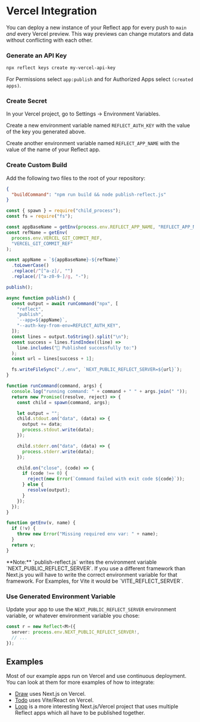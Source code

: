 
# Vercel Integration

You can deploy a new instance of your Reflect app for every push to `main` *and* every Vercel preview. This way previews can change mutators and data without conflicting with each other.

<Steps>

### Generate an API Key

```bash
npx reflect keys create my-vercel-api-key
```

For Permissions select `app:publish` and for Authorized Apps select `(created apps)`.

### Create Secret

In your Vercel project, go to Settings → Environment Variables.

Create a new environment variable named `REFLECT_AUTH_KEY` with the value of the key you generated above.

Create another environment variable named `REFLECT_APP_NAME` with the value of the name of your Reflect app.

### Create Custom Build

Add the following two files to the root of your repository:

```json file=vercel.json
{
  "buildCommand": "npm run build && node publish-reflect.js"
}
```

```js file=publish-reflect.js
const { spawn } = require("child_process");
const fs = require("fs");

const appBaseName = getEnv(process.env.REFLECT_APP_NAME, "REFLECT_APP_NAME");
const refName = getEnv(
  process.env.VERCEL_GIT_COMMIT_REF,
  "VERCEL_GIT_COMMIT_REF"
);

const appName = `${appBaseName}-${refName}`
  .toLowerCase()
  .replace(/^[^a-z]/, "")
  .replace(/[^a-z0-9-]/g, "-");

publish();

async function publish() {
  const output = await runCommand("npx", [
    "reflect",
    "publish",
    `--app=${appName}`,
    "--auth-key-from-env=REFLECT_AUTH_KEY",
  ]);
  const lines = output.toString().split("\n");
  const success = lines.findIndex((line) =>
    line.includes("🎁 Published successfully to:")
  );
  const url = lines[success + 1];

  fs.writeFileSync("./.env", `NEXT_PUBLIC_REFLECT_SERVER=${url}`);
}

function runCommand(command, args) {
  console.log("running command: " + command + " " + args.join(" "));
  return new Promise((resolve, reject) => {
    const child = spawn(command, args);

    let output = "";
    child.stdout.on("data", (data) => {
      output += data;
      process.stdout.write(data);
    });

    child.stderr.on("data", (data) => {
      process.stderr.write(data);
    });

    child.on("close", (code) => {
      if (code !== 0) {
        reject(new Error(`Command failed with exit code ${code}`));
      } else {
        resolve(output);
      }
    });
  });
}

function getEnv(v, name) {
  if (!v) {
    throw new Error("Missing required env var: " + name);
  }
  return v;
}
```

<Callout>
**Note:** `publish-reflect.js` writes the environment variable `NEXT_PUBLIC_REFLECT_SERVER`. If you use a different framework than Next.js you will have to write the correct environment variable for that framework. For Examples, for Vite it would be `VITE_REFLECT_SERVER`.
</Callout>

### Use Generated Environment Variable

Update your app to use the `NEXT_PUBLIC_REFLECT_SERVER` environment variable, or whatever environment variable you chose:

```ts
const r = new Reflect<M>({
  server: process.env.NEXT_PUBLIC_REFLECT_SERVER!,
  // ...
});
```

</Steps>

## Examples

Most of our example apps run on Vercel and use continuous deployment. You can look at them for more examples of how to integrate:

- [Draw](https://github.com/rocicorp/reflect-draw/blob/main/publish-reflect.js) uses Next.js on Vercel.
- [Todo](https://github.com/rocicorp/reflect-todo/blob/main/publish-reflect.js) uses Vite/React on Vercel.
- [Loop](https://github.com/rocicorp/reflect-loop/blob/main/publish-reflect.js) is a more interesting Next.js/Vercel project that uses multiple Reflect apps which all have to be published together.
